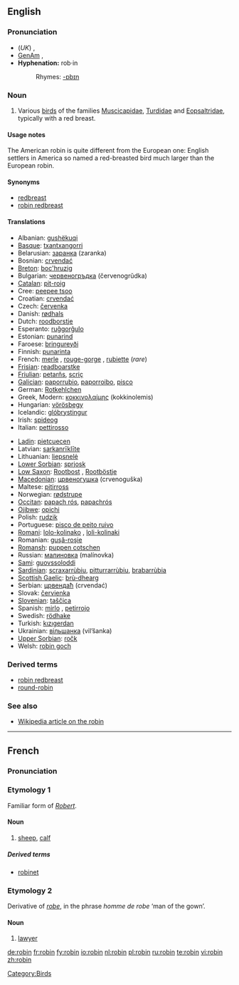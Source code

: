 {{see|Robin}}
==English==
{{wikipedia}}

===Pronunciation===
* (''UK'') {{IPA|/ˈrɒbɪn/}}, {{SAMPA|/"rQbIn/}}
* [[GenAm]] {{IPA|/ˈrɑbɪn/}}, {{SAMPA|/"rAbIn/}}
*'''Hyphenation:''' rob·in
*:Rhymes: [[Rhymes:English:-ɒbɪn|-ɒbɪn]]

===Noun===
{{en-noun}}

# Various [[bird]]s of the families [[Muscicapidae]], [[Turdidae]] and [[Eopsaltridae]], typically with a red breast.

====Usage notes====
The American robin is quite different from the European one: English settlers in America so named a red-breasted bird much larger than the European robin.

====Synonyms====
*[[redbreast]]
*[[robin redbreast]]

====Translations====
{{trans-top|bird}}
*Albanian: [[gushëkuqi]]
*[[Basque]]: [[txantxangorri]]
*Belarusian: [[заранка]] (zaranka)
*Bosnian: [[crvendać]]
*[[Breton]]: [[boc'hruzig]]
*Bulgarian: [[червеногръдка]] (červenogrŭdka)
*[[Catalan]]: [[pit-roig]] {{m}}
*Cree: [[peepee tsoo]]
*Croatian: [[crvendać]]
*Czech: [[červenka]]
*Danish: [[rødhals]]
*Dutch: [[roodborstje]] {{n}}
*Esperanto: [[ruĝgorĝulo]]
*Estonian: [[punarind]]
*Faroese: [[bringureyði]]
*Finnish: [[punarinta]]
*French: [[merle]] {{m}}, [[rouge-gorge]] {{m}}, [[rubiette]] {{f}} (''rare'')
*[[Frisian]]: [[readboarstke]]
*[[Friulian]]: [[petarňs]], [[scriç]]
*[[Galician]]: [[paporrubio]], [[paporroibo]], [[pisco]]
*German: [[Rotkehlchen]] {{n}}
*Greek, Modern: [[κοκκινολαίμης]] (kokkinolemis) {{m}}
*Hungarian: [[vörösbegy]]
*Icelandic: [[glóbrystingur]]
*Irish: [[spideog]]
*Italian: [[pettirosso]] {{m}}
{{trans-mid}}
*[[Ladin]]: [[pietcuecen]]
*Latvian: [[sarkanrīklīte]]
*Lithuanian: [[liepsnelė]]
*[[Lower Sorbian]]: [[sprjosk]]
*[[Low Saxon]]: [[Rootbost]] {{m}}, [[Rootböstje]] {{n}}
*[[Macedonian]]: [[црвеногушка]] (crvenoguška)
*Maltese: [[pitirross]]
*Norwegian: [[rødstrupe]]
*[[Occitan]]: [[papach rós]], [[papachrós]]
*[[Ojibwe]]: [[opichi]]
*Polish: [[rudzik]] {{m}}
*Portuguese: [[pisco de peito ruivo]]
*[[Romani]]: [[lolo-kolinako]] {{m}}, [[loli-kolinaki]] {{f}}
*Romanian: [[guşă-roşie]]
*[[Romansh]]: [[puppen cotschen]]
*Russian: [[малиновка]] (malínovka) {{f}}
*[[Sami]]: [[guovssoloddi]]
*[[Sardinian]]: [[scraxarrùbiu]], [[pitturrarrùbiu]], [[brabarrùbia]]
*[[Scottish Gaelic]]: [[brù-dhearg]]
*Serbian: [[црвендаћ]] (crvendać)
*Slovak: [[červienka]]
*[[Slovenian]]: [[taščica]] {{f}}
*Spanish: [[mirlo]] {{m}}, [[petirrojo]] {{m}}
*Swedish: [[rödhake]]
*Turkish: [[kızıgerdan]]
*Ukrainian: [[вільшанка]] (vil’šanka) {{f}}
*[[Upper Sorbian]]: [[ročk]]
*Welsh: [[robin goch]]
{{trans-bottom}}

===Derived terms===
*[[robin redbreast]]
*[[round-robin]]

===See also===
*[[w:Robin|Wikipedia article on the robin]]

[[Category:Birds]]

----

==French==

===Pronunciation===
{{IPA|/ʀɔbɛ̃/}}

===Etymology 1===
Familiar form of ''[[Robert]]''.

====Noun====
{{fr-noun-reg|m}}

# {{obsolete| lang=fr}} [[sheep]], [[calf]]

=====Derived terms=====
*[[robinet]]

===Etymology 2===
Derivative of ''[[robe#French|robe]]'', in the phrase ''homme de robe'' ‘man of the gown’.

====Noun====
{{fr-noun-reg|m}}

# {{context|archaic|pejorative| lang=fr}} [[lawyer]]

[[de:robin]]
[[fr:robin]]
[[fy:robin]]
[[io:robin]]
[[nl:robin]]
[[pl:robin]]
[[ru:robin]]
[[te:robin]]
[[vi:robin]]
[[zh:robin]]